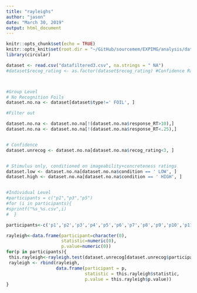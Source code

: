 ```yaml
---
title: "rayleighs"
author: "jason"
date: "March 30, 2019"
output: html_document
---
```


```r
knitr::opts_chunk$set(echo = TRUE)
knitr::opts_knit$set(root.dir = "~/GitHub/sourcemem/EXPIMG/analysis/data")
library(circular)
```

```r

dataset <- read.csv("datafiltered3.csv", na.strings = " NA")
#dataset$recog_rating <- as.factor(dataset$recog_rating) #Confidence Ratings are Discrete



#Group Level
# No Recognition Foils 
dataset.no.na <- dataset[dataset$type!=' FOIL', ]

#Filter out

dataset.no.na <- dataset.no.na[!(dataset.no.na$response_RT>10),]
dataset.no.na <- dataset.no.na[!(dataset.no.na$response_RT<.25),]


# Confidence
dataset.unrecog <- dataset.no.na[dataset.no.na$recog_rating<3, ]


# Stimulus only, conditioned on imageability+concreteness ratings
dataset.low <- dataset.no.na[dataset.no.na$condition == ' LOW', ]
dataset.high <- dataset.no.na[dataset.no.na$condition == ' HIGH', ]


#Individual Level
#participants = c("p1","p3","p5") 
#for (i in participants){
#sprintf("%s_%s.csv",i)
#  }

participants<-c('p1','p2','p3','p4','p5','p6','p7','p8','p9','p10','p11','p12','p13','p15','p16','p17','p18','p19','p20')

rayleigh<-data.frame(participant=character(0),
                     statistic=numeric(0), 
                     p.value=numeric(0))
for(p in participants){
 this.rayleigh<-rayleigh.test(dataset.unrecog[dataset.unrecog$participant==p,]$response_error)
 rayleigh <- rbind(rayleigh,
                   data.frame(participant = p,
                              statistic = this.rayleigh$statistic,
                              p.value = this.rayleigh$p.value))
}

```
